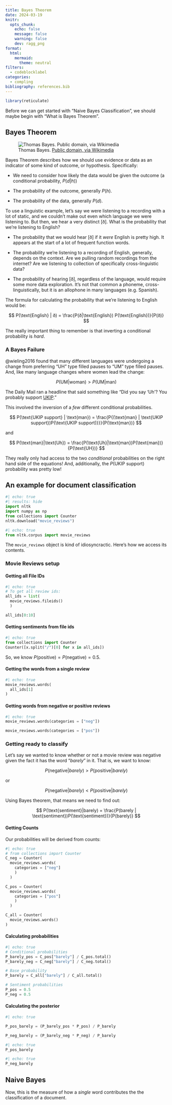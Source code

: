 ```yaml
---
title: Bayes Theorem
date: 2024-03-19
knitr: 
  opts_chunk: 
    echo: false
    message: false
    warning: false
    dev: ragg_png
format:
  html:
    mermaid:
      theme: neutral
filters: 
  - codeblocklabel
categories:
  - compling
bibliography: references.bib
---
```


```r
library(reticulate)
```

Before we can get started with "Naive Bayes Classification", we should maybe begin with "What is Bayes Theorem".

## Bayes Theorem

![Thomas Bayes. [Public domain, via Wikimedia](https://commons.wikimedia.org/wiki/File:Thomas_Bayes.gif)](assets/Thomas_Bayes.gif){fig-align="center"}

Bayes Theorem describes how we should use evidence or data as an indicator of some kind of outcome, or hypothesis. Specifically:

-   We need to consider how likely the data would be given the outcome (a conditional probability, $P(d|h)$)

-   The probability of the outcome, generally $P(h)$.

-   The probability of the data, generally $P(d)$.

To use a linguistic example, let's say we were listening to a recording with a lot of static, and we couldn't make out even which language we were listening to. But then, we hear a very distinct \[ð\]. What is the probability that we're listening to English?

-   The probability that we would hear \[ð\] if it *were* English is pretty high. It appears at the start of a lot of frequent function words.

-   The probability we're listening to a recording of English, generally, depends on the context. Are we pulling random recordings from the internet? Are we listening to collection of specifically cross-linguistic data?

-   The probability of hearing \[ð\], regardless of the language, would require some more data exploration. It's not that common a phoneme, cross-linguistically, but it is an allophone in many languages (e.g. Spanish).

The formula for calculating the probability that we're listening to English would be:

$$
P(\text{English} | ð) = \frac{P(ð|\text{English}) P(\text{English})}{P(ð)}
$$

The really important thing to remember is that inverting a conditional probability is *hard*.

### A Bayes Failure

@wieling2016 found that many different languages were undergoing a change from preferring "UH" type filled pauses to "UM" type filled pauses. And, like many language changes where women lead the change:

$$
P(\text{UM} | \text{woman}) \gt P(\text{UM} | \text{man})
$$

The Daily Mail ran a headline that said something like "Did you say 'Uh'? You probably support [UKIP](https://en.wikipedia.org/wiki/UK_Independence_Party)."

This involved the inversion of a *few* different conditional probabilities.

$$
P(\text{UKIP support} | \text{man}) = \frac{P{(\text{man} | \text{UKIP support})P(\text{UKIP support)}}}{P(\text{man})}
$$

and

$$
P(\text{man}|\text{Uh}) = \frac{P(\text{Uh}|\text{man})P(\text{man})}{P(\text{UH})}
$$

They really only had access to the two *conditional* probabilities on the right hand side of the equations! And, additionally, the $P(\text{UKIP support})$ probability was pretty low!

## An example for document classification

```python
#| echo: true
#| results: hide
import nltk
import numpy as np
from collections import Counter
nltk.download("movie_reviews")
```

```python
#| echo: true
from nltk.corpus import movie_reviews
```

The `movie_reviews` object is kind of idiosyncractic. Here's how we access its contents.

### Movie Reviews setup

#### Getting all File IDs

```python
#| echo: true
# To get all review ids:
all_ids = list(
  movie_reviews.fileids()
  )

all_ids[0:10]
```

#### Getting sentiments from file ids

```python
#| echo: true
from collections import Counter
Counter([x.split("/")[0] for x in all_ids])
```

So, we know $P(\text{positive}) = P(\text{negative}) = 0.5$.

#### Getting the words from a single review

```python
#| echo: true
movie_reviews.words(
  all_ids[1]
)
```

#### Getting words from negative or positive reviews

```python
#| echo: true
movie_reviews.words(categories = ["neg"])
```

```python
movie_reviews.words(categories = ["pos"])
```

### Getting ready to classify

Let's say we wanted to know whether or not a movie review was negative given the fact it has the word "*barely* " in it. That is, we want to know:

$$
P(\text{negative}|barely) \gt P(\text{positive} | barely)
$$

or

$$
P(\text{negative} | barely) \lt P(\text{positive}|barely)
$$

Using Bayes theorem, that means we need to find out:

$$
P(\text{sentiment}|barely) = \frac{P(barely | \text{sentiment})P(\text{sentiment})}{P(barely)}
$$

#### Getting Counts

Our probabilities will be derived from counts:

```python
#| echo: true
# from collections import Counter
C_neg = Counter(
  movie_reviews.words(
    categories = ["neg"]
    )
  )

C_pos = Counter(
  movie_reviews.words(
    categories = ["pos"]
    )
  )  

C_all = Counter(
  movie_reviews.words()
)
```

#### Calculating probabilities

```python
#| echo: true
# Conditional probabilities
P_barely_pos = C_pos["barely"] / C_pos.total()
P_barely_neg = C_neg["barely"] / C_neg.total()

# Base probability
P_barely = C_all["barely"] / C_all.total()

# Sentiment probabilities
P_pos = 0.5
P_neg = 0.5
```

#### Calculating the posterior

```python
#| echo: true

P_pos_barely = (P_barely_pos * P_pos) / P_barely

P_neg_barely = (P_barely_neg * P_neg) / P_barely
```

```python
#| echo: true
P_pos_barely
```

```python
#| echo: true
P_neg_barely
```

## Naive Bayes

Now, this is the measure of how a *single* word contributes the the classification of a document.
